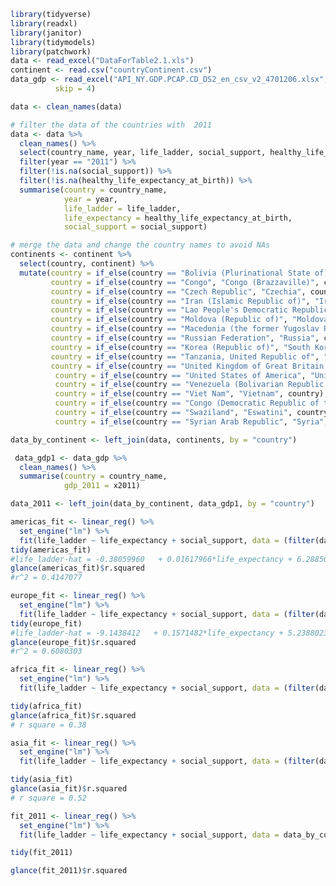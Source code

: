 
```r
library(tidyverse)
library(readxl)
library(janitor)
library(tidymodels)
library(patchwork)
data <- read_excel("DataForTable2.1.xls")
continent <- read.csv("countryContinent.csv")
data_gdp <- read_excel("API_NY.GDP.PCAP.CD_DS2_en_csv_v2_4701206.xlsx", 
          skip = 4)
```

```r
data <- clean_names(data)

# filter the data of the countries with  2011 
data <- data %>%
  clean_names() %>% 
  select(country_name, year, life_ladder, social_support, healthy_life_expectancy_at_birth) %>%
  filter(year == "2011") %>%
  filter(!is.na(social_support)) %>%
  filter(!is.na(healthy_life_expectancy_at_birth)) %>%
  summarise(country = country_name, 
            year = year,
            life_ladder = life_ladder,
            life_expectancy = healthy_life_expectancy_at_birth,
            social_support = social_support)
```

```r
# merge the data and change the country names to avoid NAs
continents <- continent %>%
  select(country, continent) %>%
  mutate(country = if_else(country == "Bolivia (Plurinational State of)", "Bolivia", country),
         country = if_else(country == "Congo", "Congo (Brazzaville)", country),
         country = if_else(country == "Czech Republic", "Czechia", country),
         country = if_else(country == "Iran (Islamic Republic of)", "Iran", country),
         country = if_else(country == "Lao People's Democratic Republic", "Laos", country),
         country = if_else(country == "Moldova (Republic of)", "Moldova", country),
         country = if_else(country == "Macedonia (the former Yugoslav Republic of)", "North Macedonia", country),
         country = if_else(country == "Russian Federation", "Russia", country),
         country = if_else(country == "Korea (Republic of)", "South Korea", country),
         country = if_else(country == "Tanzania, United Republic of", "Tanzania", country),
         country = if_else(country == "United Kingdom of Great Britain and Northern Ireland", "United Kingdom", country),
          country = if_else(country == "United States of America", "United States", country),
          country = if_else(country == "Venezuela (Bolivarian Republic of)", "Venezuela", country),
          country = if_else(country == "Viet Nam", "Vietnam", country),
          country = if_else(country == "Congo (Democratic Republic of the)", "Congo (Kinshasa)", country),
          country = if_else(country == "Swaziland", "Eswatini", country),
          country = if_else(country == "Syrian Arab Republic", "Syria", country))

data_by_continent <- left_join(data, continents, by = "country")
```

```r
 data_gdp1 <- data_gdp %>%
  clean_names() %>%
  summarise(country = country_name,
            gdp_2011 = x2011)

data_2011 <- left_join(data_by_continent, data_gdp1, by = "country")

```

```r
americas_fit <- linear_reg() %>%
  set_engine("lm") %>%
  fit(life_ladder ~ life_expectancy + social_support, data = (filter(data_by_continent, continent == "Americas")))
tidy(americas_fit)
#life_ladder-hat = -0.38059960	 + 0.01617966*life_expectancy + 6.28850281*social_support
glance(americas_fit)$r.squared
#r^2 = 0.4147077
```

```r
europe_fit <- linear_reg() %>%
  set_engine("lm") %>%
  fit(life_ladder ~ life_expectancy + social_support, data = (filter(data_by_continent, continent == "Europe")))
tidy(europe_fit)
#life_ladder-hat = -9.1438412	+ 0.1571482*life_expectancy + 5.2388023*social_support
glance(europe_fit)$r.squared
#r^2 = 0.6080303
```

```r
africa_fit <- linear_reg() %>%
  set_engine("lm") %>%
  fit(life_ladder ~ life_expectancy + social_support, data = (filter(data_by_continent, continent == "Africa")))

tidy(africa_fit)
glance(africa_fit)$r.squared
# r square = 0.38
```

```r
asia_fit <- linear_reg() %>%
  set_engine("lm") %>%
  fit(life_ladder ~ life_expectancy + social_support, data = (filter(data_by_continent, continent == "Asia")))

tidy(asia_fit)
glance(asia_fit)$r.squared
# r square = 0.52
```

```r
fit_2011 <- linear_reg() %>%
  set_engine("lm") %>%
  fit(life_ladder ~ life_expectancy + social_support, data = data_by_continent)

tidy(fit_2011)

glance(fit_2011)$r.squared
```
